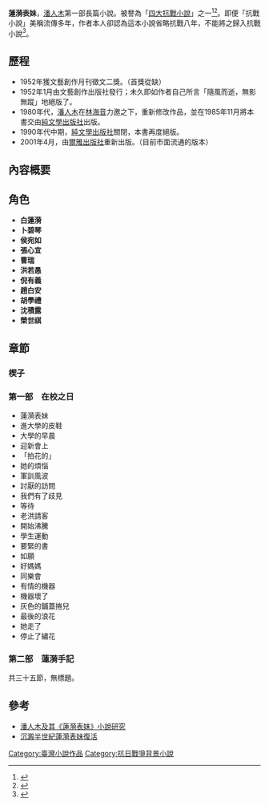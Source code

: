 '''蓮漪表妹'''，[[潘人木|潘人木]]第一部長篇小說。被譽為「[[四大抗戰小說|四大抗戰小說]]」之一<ref name=Lin>{{cite | url = | title = 筆的兩端 | author =[[林海音|林海音]] |journal = [[聯合報|聯合報]]  | date = 1983-07-01| archiveurl =  | archivedate =  | deadurl = no }}</ref><ref name=Jian>{{cite | url = | title = 革命誤我我誤卿－－試論「四大抗戰小說」中的愛情故事與書寫策|page = 173| author =簡弘毅 |journal = 古典新意:國立臺灣文學館館員論文集刊2015|publisher=[[國立臺灣文學館|國立臺灣文學館]]  | date = 2015| archiveurl =  | archivedate =  | deadurl = no }}</ref>。即便「抗戰小說」美稱流傳多年，作者本人卻認為這本小說省略抗戰八年，不能將之歸入抗戰小說<ref name=pan>{{cite | url = | title = 我控訴〔代自序〕 | author =潘人木 |book = 蓮漪表妹 |publisher=爾雅出版社|page=5-7|isbn=9576393132 | date = 2001| archiveurl =  | archivedate =  | deadurl = no }}</ref>。


== 歷程 ==
* 1952年獲文藝創作月刊徵文二獎。（首獎從缺）
* 1952年1月由文藝創作出版社發行；未久即如作者自己所言「隨風而逝，無影無蹤」地絕版了。
* 1980年代，[[潘人木|潘人木]]在[[林海音|林海音]]力邀之下，重新修改作品，並在1985年11月將本書交由[[純文學出版社|純文學出版社]]出版。
* 1990年代中期，[[純文學出版社|純文學出版社]]關閉，本書再度絕版。
* 2001年4月，由[[爾雅出版社|爾雅出版社]]重新出版。（目前市面流通的版本）

== 內容概要 ==

== 角色 ==
*'''白蓮漪'''
*'''卜碧琴'''
*'''侯宛如'''
*'''張心宜'''
*'''曹瑞'''
*'''洪若愚'''
*'''倪有義'''
*'''趙白安'''
*'''胡學禮'''
*'''沈積露'''
*'''榮世祺'''

== 章節 ==
=== 楔子 ===
=== 第一部　在校之日 ===
* 蓮漪表妹
* 進大學的皮鞋
* 大學的早晨
* 迎新會上
* 「拍花的」
* 她的煩惱
* 軍訓風波
* 討厭的訪問
* 我們有了歧見
* 等待
* 老洪請客
* 開始沸騰
* 學生運動
* 要緊的書
* 如願
* 好媽媽
* 同樂會
* 有情的機器
* 機器壞了
* 灰色的鋪蓋捲兒
* 最後的浪花
* 她走了
* 停止了繡花

=== 第二部　蓮漪手記 ===
共三十五節，無標題。

==參考==
<references/>
*[http://ndltd.ncl.edu.tw/cgi-bin/gs32/gsweb.cgi/login?o=dnclcdr&s=id=%22099MCU05045005%22.&searchmode=basic 潘人木及其《蓮漪表妹》小說研究]
*[http://www.atlantachinesenews.com/News/2014/06/06-13/C-05.pdf 沉澱半世紀蓮漪表妹復活]
[[Category:臺灣小說作品|Category:臺灣小說作品]]
[[Category:抗日戰爭背景小說|Category:抗日戰爭背景小說]]